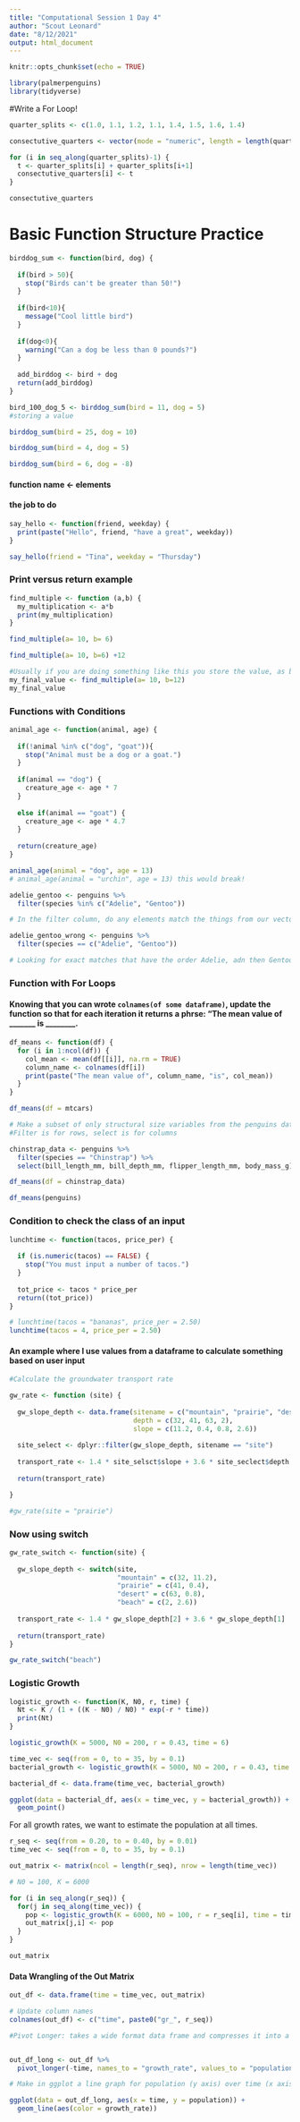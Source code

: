 ```yaml
---
title: "Computational Session 1 Day 4"
author: "Scout Leonard"
date: "8/12/2021"
output: html_document
---
```


```r
knitr::opts_chunk$set(echo = TRUE)

library(palmerpenguins)
library(tidyverse)
```

#Write a For Loop!

```r
quarter_splits <- c(1.0, 1.1, 1.2, 1.1, 1.4, 1.5, 1.6, 1.4)

consectutive_quarters <- vector(mode = "numeric", length = length(quarter_splits)-1)

for (i in seq_along(quarter_splits)-1) {
  t <- quarter_splits[i] + quarter_splits[i+1]
  consectutive_quarters[i] <- t
}

consectutive_quarters
```

# Basic Function Structure Practice

```r
birddog_sum <- function(bird, dog) {
  
  if(bird > 50){
    stop("Birds can't be greater than 50!")
  }
  
  if(bird<10){
    message("Cool little bird")
  }
  
  if(dog<0){
    warning("Can a dog be less than 0 pounds?")
  }
  
  add_birddog <- bird + dog
  return(add_birddog)
}

bird_100_dog_5 <- birddog_sum(bird = 11, dog = 5)
#storing a value

birddog_sum(bird = 25, dog = 10)

birddog_sum(bird = 4, dog = 5)

birddog_sum(bird = 6, dog = -8)


```

#### function name <- elements
#### the job to do


```r
say_hello <- function(friend, weekday) {
  print(paste("Hello", friend, "have a great", weekday))
}

say_hello(friend = "Tina", weekday = "Thursday")
```

### Print versus return example 

```r
find_multiple <- function (a,b) {
  my_multiplication <- a*b
  print(my_multiplication)
}

find_multiple(a= 10, b= 6)

find_multiple(a= 10, b=6) +12

#Usually if you are doing something like this you store the value, as below: 
my_final_value <- find_multiple(a= 10, b=12)
my_final_value
```

### Functions with Conditions 

```r
animal_age <- function(animal, age) {
  
  if(!animal %in% c("dog", "goat")){
    stop("Animal must be a dog or a goat.")
  }
  
  if(animal == "dog") {
    creature_age <- age * 7
  }
  
  else if(animal == "goat") {
    creature_age <- age * 4.7
  }
  
  return(creature_age)
}

animal_age(animal = "dog", age = 13)
# animal_age(animal = "urchin", age = 13) this would break! 

```

```r
adelie_gentoo <- penguins %>%
  filter(species %in% c("Adelie", "Gentoo"))

# In the filter column, do any elements match the things from our vector??
```

```r
adelie_gentoo_wrong <- penguins %>% 
  filter(species == c("Adelie", "Gentoo"))

# Looking for exact matches that have the order Adelie, adn then Gentoo
```

### Function with For Loops 

#### Knowing that you can wrote `colnames(of some dataframe)`, update the function so that for each iteration it returns a phrse: "The mean value of _______ is ________. 

```r
df_means <- function(df) {
  for (i in 1:ncol(df)) {
    col_mean <- mean(df[[i]], na.rm = TRUE)
    column_name <- colnames(df[i])
    print(paste("The mean value of", column_name, "is", col_mean))
  }
}

df_means(df = mtcars)
```
```r
# Make a subset of only structural size variables from the penguins dataset for Chinstrap 
#Filter is for rows, select is for columns

chinstrap_data <- penguins %>% 
  filter(species == "Chinstrap") %>% 
  select(bill_length_mm, bill_depth_mm, flipper_length_mm, body_mass_g)

df_means(df = chinstrap_data)

df_means(penguins)
```

### Condition to check the class of an input
```r
lunchtime <- function(tacos, price_per) {
  
  if (is.numeric(tacos) == FALSE) {
    stop("You must input a number of tacos.")
  }
  
  tot_price <- tacos * price_per
  return((tot_price))
}

# lunchtime(tacos = "bananas", price_per = 2.50)
lunchtime(tacos = 4, price_per = 2.50)
```

#### An example where I use values from a dataframe to calculate something based on user input 

```r
#Calculate the groundwater transport rate

gw_rate <- function (site) {
  
  gw_slope_depth <- data.frame(sitename = c("mountain", "prairie", "desert", "beach"), 
                               depth = c(32, 41, 63, 2), 
                               slope = c(11.2, 0.4, 0.8, 2.6))
  
  site_select <- dplyr::filter(gw_slope_depth, sitename == "site")
  
  transport_rate <- 1.4 * site_selsct$slope + 3.6 * site_seclect$depth
  
  return(transport_rate)

}

#gw_rate(site = "prairie")
```

### Now using switch

```r
gw_rate_switch <- function(site) {
  
  gw_slope_depth <- switch(site,
                           "mountain" = c(32, 11.2),
                           "prairie" = c(41, 0.4),
                           "desert" = c(63, 0.8),
                           "beach" = c(2, 2.6))
  
  transport_rate <- 1.4 * gw_slope_depth[2] + 3.6 * gw_slope_depth[1]
  
  return(transport_rate)
}

gw_rate_switch("beach")

```


### Logistic Growth

```r

logistic_growth <- function(K, N0, r, time) {
  Nt <- K / (1 + ((K - N0) / N0) * exp(-r * time))
  print(Nt)
}

logistic_growth(K = 5000, N0 = 200, r = 0.43, time = 6)

time_vec <- seq(from = 0, to = 35, by = 0.1)
bacterial_growth <- logistic_growth(K = 5000, N0 = 200, r = 0.43, time = time_vec)

bacterial_df <- data.frame(time_vec, bacterial_growth)

ggplot(data = bacterial_df, aes(x = time_vec, y = bacterial_growth)) +
  geom_point()

```


For all growth rates, we want to estimate the population at all times. 
```r
r_seq <- seq(from = 0.20, to = 0.40, by = 0.01)
time_vec <- seq(from = 0, to = 35, by = 0.1)

out_matrix <- matrix(ncol = length(r_seq), nrow = length(time_vec))

# N0 = 100, K = 6000

for (i in seq_along(r_seq)) {
  for(j in seq_along(time_vec)) {
    pop <- logistic_growth(K = 6000, N0 = 100, r = r_seq[i], time = time_vec[j])
    out_matrix[j,i] <- pop
  }
}

out_matrix
```

#### Data Wrangling of the Out Matrix 

```r
out_df <- data.frame(time = time_vec, out_matrix)

# Update column names
colnames(out_df) <- c("time", paste0("gr_", r_seq))

#Pivot Longer: takes a wide format data frame and compresses it into a longer format. Long form/tidy version of the data 


out_df_long <- out_df %>% 
  pivot_longer(-time, names_to = "growth_rate", values_to = "population")

# Make in ggplot a line graph for population (y axis) over time (x axis), with color of line depending on growth rate

ggplot(data = out_df_long, aes(x = time, y = population)) + 
  geom_line(aes(color = growth_rate))
```


